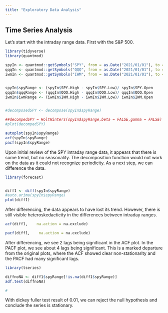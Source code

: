 ```yaml
---
title: "Exploratory Data Analysis"
---
```


<h2>  Time Series Analysis   </h2>


Let's start with the intraday range data. First with the S&P 500.

``` r
library(tidyverse)
library(quantmod)

spyIn <- quantmod::getSymbols("SPY", from = as.Date("2021/01/01"), to = as.Date("2023/09/30"), periodicity = "daily", src = "yahoo", auto.assign = FALSE)
qqqIn <- quantmod::getSymbols("QQQ", from = as.Date("2021/01/01"), to = as.Date("2023/09/30"), periodicity = "daily", src = "yahoo", auto.assign = FALSE)
iwmIn <- quantmod::getSymbols("IWM", from = as.Date("2021/01/01"), to = as.Date("2023/09/30"), periodicity = "daily", src = "yahoo", auto.assign = FALSE)


spyIn$spyRange <- (spyIn$SPY.High - spyIn$SPY.Low)/ spyIn$SPY.Open
qqqIn$qqqRange <- (qqqIn$QQQ.High - qqqIn$QQQ.Low)/ qqqIn$QQQ.Open
iwmIn$iwmRange <- (iwmIn$IWM.High - iwmIn$IWM.Low)/ iwmIn$IWM.Open


#decomposedSPY <- decompose(spyIn$spyRange)

##decompedSPY = HoltWinters(spyIn$spyRange,beta = FALSE,gamma = FALSE)
#plot(decompedSPY)

autoplot(spyIn$spyRange)
acf(spyIn$spyRange)
pacf(spyIn$spyRange)

```


Upon initial review of the SPY intraday range data, it appears that there is some trend, but no seasonality. The decomposition function would not work on the data as it could not recognize periodicity. As a next step, we can difference the data.

``` r
library(forecast)


diff1 <- diff(spyIn$spyRange)
#auto.arima(spyIn$spyRange)
plot(diff1)
```

After differencing, the data appears to have lost its trend. However, there is still visible heteroskedacticity in the differences between intraday ranges.


``` r
acf(diff1,    na.action = na.exclude)

pacf(diff1,    na.action = na.exclude)

```

After differencing, we see 2 lags being significant in the ACF plot. In the PACF plot, we see about 4 lags being significant. This is a marked departure from the original plots, where the ACF showed clear non-stationarity and the PACF had many significant lags.

``` r
library(tseries)

diffnoNA <- diff1$spyRange[!is.na(diff1$spyRange)]
adf.test(diffnoNA)

#
```


With dickey fuller test result of 0.01, we can reject the null hypothesis and conclude the series is stationary. 
